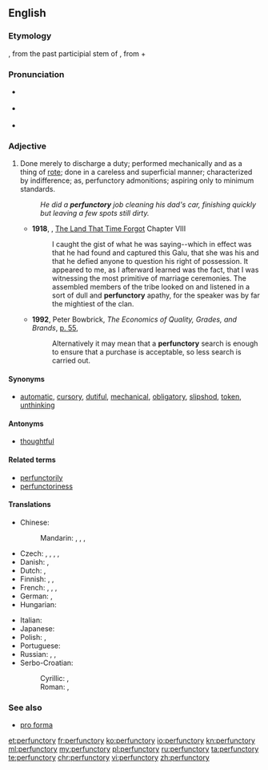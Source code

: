 ==English==
{{was wotd|2009|February|21}}

===Etymology===

{{etyl|LL.|en}} {{term|perfunctorius}}, from the past participial stem of {{term||[[perfungor]], perfunct-|perform, carry through}}, from {{term|per-}} + {{term|fungor}}

===Pronunciation===
* {{a|UK}} {{IPA|/pəˈfʌŋk.tɹɪ/}}
* {{a|US}} {{IPA|/pɚˈfʌŋ.tɚ.i/}}
* {{audio|en-us-perfunctory.ogg|Audio (US)}}

===Adjective===
{{en-adj}}

# Done merely to discharge a duty; performed mechanically and as a thing of [[rote]]; done in a careless and superficial manner; characterized by indifference; as, perfunctory admonitions; aspiring only to minimum standards.
#: ''He did a '''perfunctory''' job cleaning his dad's car, finishing quickly but leaving a few spots still dirty.''
#* '''1918''', {{w|Edgar Rice Burroughs}}, [[w:The Land That Time Forgot (novel)|The Land That Time Forgot]] Chapter VIII
#*: I caught the gist of what he was saying--which in effect was that he had found and captured this Galu, that she was his and that he defied anyone to question his right of possession. It appeared to me, as I afterward learned was the fact, that I was witnessing the most primitive of marriage ceremonies. The assembled members of the tribe looked on and listened in a sort of dull and '''perfunctory''' apathy, for the speaker was by far the mightiest of the clan.
#* '''1992''', Peter Bowbrick, ''The Economics of Quality, Grades, and Brands'', [http://books.google.ca/books?id=zygOAAAAQAAJ&pg=PA55&dq=%22perfunctory%22 p. 55],
#*: Alternatively it may mean that a '''perfunctory''' search is enough to ensure that a purchase is acceptable, so less search is carried out.

====Synonyms====
* {{sense|performed out of routine}} [[automatic]], [[cursory]], [[dutiful]], [[mechanical]], [[obligatory]], [[slipshod]], [[token]], [[unthinking]]

====Antonyms====
* [[thoughtful]]

====Related terms====
* [[perfunctorily]]
* [[perfunctoriness]]

====Translations====
{{trans-top|performed out of routine, with little care}}
* Chinese:
*: Mandarin: {{t+|cmn|敷衍|tr=fūyǎn|sc=Hani}}, {{t+|cmn|含糊|tr=hánhu|sc=Hani}}, {{t|cmn|不痛不癢|sc=Hans}}, {{t|cmn|不痛不痒|tr=bùtòngbùyǎng|sc=Hans}}
* Czech: {{t|cs|formální}},  {{t|cs|ledabylý}},  {{t|cs|povrchní}},  {{t|cs|letmý}},  {{t|cs|zběžný}}
* Danish: {{t|da|skødesløs}}, {{t|da|overfladisk}}
* Dutch: {{t|nl|plichtmatig|alt=(louter) plichtmatig}}, {{t|nl|machinaal}}
* Finnish: {{t|fi|rutiininomainen}}, {{t|fi|pintapuolinen}}, {{t|fi|puolihuolimaton}}
* French: {{t+|fr|sommaire}}, {{t+|fr|superficiel}}, {{t+|fr|négligeant}}, {{t+|fr|pour la forme}}
* German: {{t+|de|flüchtig}}, {{t|de|maschinell}}
* Hungarian: {{t+|hu|felületes}}
{{trans-mid}}
* Italian: {{t+|it|superficiale|m}}
* Japanese: {{t|ja|御座成|tr=おざなりの, ozanari no|alt=御座成の|sc=Jpan}}
* Polish: {{t|pl|pobieżny|m}}, {{t|pl|powierzchowny|m}}
* Portuguese: {{t+|pt|perfunctório}}
* Russian: {{t+|ru|небрежный|tr=nebréžnyj}}, {{t+|ru|поверхностный|tr=povérxnostnyj}}, {{t+|ru|машинальный|tr=mašinálʹnyj}}
* Serbo-Croatian:
*: Cyrillic: {{t|sh|махиналан}}, {{t|sh|макиналан}}
*: Roman: {{t|sh|mahinalan}}, {{t|sh|makinalan}}
{{trans-bottom}}

===See also===
* [[pro forma]]

[[et:perfunctory]]
[[fr:perfunctory]]
[[ko:perfunctory]]
[[io:perfunctory]]
[[kn:perfunctory]]
[[ml:perfunctory]]
[[my:perfunctory]]
[[pl:perfunctory]]
[[ru:perfunctory]]
[[ta:perfunctory]]
[[te:perfunctory]]
[[chr:perfunctory]]
[[vi:perfunctory]]
[[zh:perfunctory]]